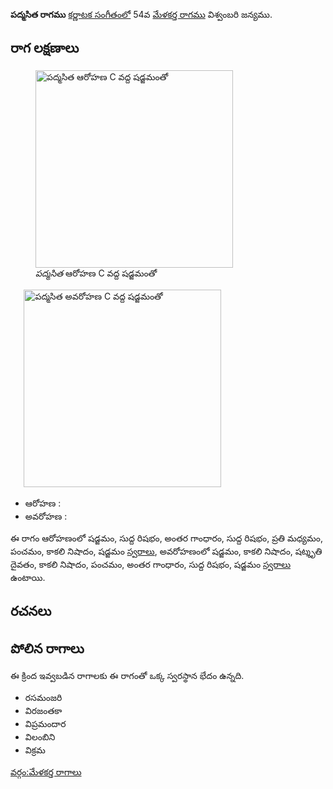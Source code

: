 {{Infobox ragam
	| name          	= పద్మసిత
	| synonym	    	= 
	| mela          	= 
	| chakra        	= 
	| janaka        	= 
	| type          	= షడవ
	| arohanam      	= {{svaraC|S|R1|G3|R1|M2|P|N3|S'}} 
	| avarohanam    	= {{svaraC|S'|N3|D3|N3|P|G3|R1|S}}
	| jeeva         	=
	| chhaya        	=
	| nyasa         	=
	| vishesha      	= 
	| equivalent  		= 
}}
{{కర్ణాటక సంగీత రాగాలు}}
'''పద్మసిత రాగము''' [[కర్ణాటక సంగీతం]]లో 54వ [[మేళకర్త రాగము]] విశ్వంబరి జన్యము. 


==రాగ లక్షణాలు==
[[Image:padmasita_ar_kb2wiki.png|thumb|right|316px|''పద్మసిత'' ఆరోహణ C వద్ద షడ్జమంతో]]
	[[Image:padmasita_av_kb2wiki.png|thumb|right|316px|''పద్మసిత'' అవరోహణ C వద్ద షడ్జమంతో]]

* ఆరోహణ : {{svaraC|S|R1|G3|R1|M2|P|N3|S'}} 
* అవరోహణ : {{svaraC|S'|N3|D3|N3|P|G3|R1|S}}

ఈ రాగం ఆరోహణంలో షడ్జమం, సుద్ద  రిషభం, అంతర గాంధారం, సుద్ద  రిషభం, ప్రతి మధ్యమం, పంచమం, కాకలి  నిషాదం, షడ్జమం [[స్వరాలు]], అవరోహణంలో షడ్జమం, కాకలి  నిషాదం, షట్శృతి దైవతం, కాకలి  నిషాదం, పంచమం, అంతర గాంధారం, సుద్ద  రిషభం, షడ్జమం [[స్వరాలు]] ఉంటాయి.

==రచనలు==



==పోలిన రాగాలు==
ఈ క్రింద ఇవ్వబడిన రాగాలకు ఈ రాగంతో ఒక్క స్వరస్థాన భేదం ఉన్నది.
* రసమంజరి
* విరజంతకా
* విప్రమందార
* విలంబిని
* విక్రమ



[[వర్గం:మేళకర్త రాగాలు]]